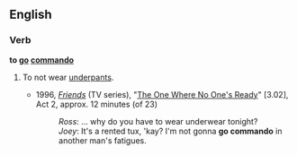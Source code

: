 ==English==
{{wikipedia|going commando}}
===Verb===
'''to [[go]] [[commando]]'''

# {{context|idiom|intransitive}} To not wear [[underpants]].
#* 1996, ''[[w:Friends|Friends]]'' (TV series), "[[w:The One Where No One's Ready|The One Where No One's Ready]]" [3.02], Act 2, approx. 12 minutes (of 23)
#*: ''Ross'': … why do you have to wear underwear tonight?
#*: ''Joey'': It's a rented tux, 'kay? I'm not gonna '''go commando''' in another man's fatigues.
